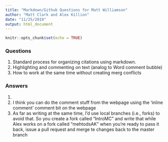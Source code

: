 ```yaml
---
title: "Markdown/Github Questions for Matt Williamson"
author: "Matt Clark and Alex Killion"
date: "11/25/2019"
output: html_document
---
```


```r
knitr::opts_chunk$set(echo = TRUE)
```

### Questions 
1. Standard process for organizing citations using markdown.
2. Highlighting and commenting on text (analog to Word comment bubble)
3. How to work at the same time without creating merg conflicts

### Answers 
1. 
2. I think you can do the comment stuff from the webpage using the 'inline comment' comment bit on the webpage
3. As far as writing at the same time, I'd use local branches (i.e., forks) to avoid that. So you create a fork called "IntroMC" and write that while Alex works on a fork called "mehtodsAK" when you're ready to pass it back, issue a pull request and merge te changes back to the master branch
